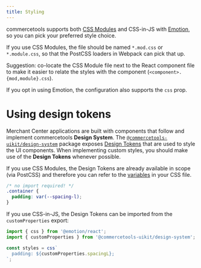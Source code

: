 ```yaml
---
title: Styling
---
```


commercetools supports both [CSS Modules](https://github.com/css-modules/css-modules) and CSS-in-JS with [Emotion](https://emotion.sh/), so you can pick your preferred style choice.

If you use CSS Modules, the file should be named `*.mod.css` or `*.module.css`, so that the PostCSS loaders in Webpack can pick that up.

<Info>

Suggestion: co-locate the CSS Module file next to the React component file to make it easier to relate the styles with the component (`<component>.{mod,module}.css`).

</Info>

If you opt in using Emotion, the configuration also supports the `css` prop.

# Using design tokens

Merchant Center applications are built with components that follow and implement commercetools **Design System**. The [`@commercetools-uikit/design-system`](https://www.npmjs.com/package/@commercetools-uikit/design-system) package exposes [Design Tokens](https://uikit.commercetools.com/?path=/story/basics-tokens--all-tokens) that are used to style the UI components.
When implementing custom styles, you should make use of the **Design Tokens** whenever possible.

If you use CSS Modules, the Design Tokens are already available in scope (via PostCSS) and therefore you can refer to the [variables](https://github.com/commercetools/ui-kit/blob/main/design-system/materials/custom-properties.css) in your CSS file.

```css
/* no import required! */
.container {
  padding: var(--spacing-l);
}
```

If you use CSS-in-JS, the Design Tokens can be imported from the `customProperties` export:

```js
import { css } from '@emotion/react';
import { customProperties } from '@commercetools-uikit/design-system';

const styles = css`
  padding: ${customProperties.spacingL};
`;
```
